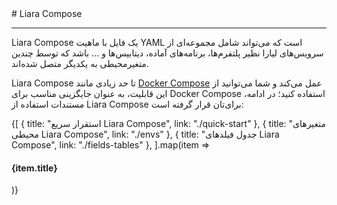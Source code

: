

<Layout>
<Head>
<title>مستندات Liara Compose - لیارا</title>
<meta property="og:title" content="مستندات خدمات رایانش ابری لیارا" />
<meta property="og:description" content="مستندات مربوط به آشنایی با مفهوم Liara Compose در لیارا"  />
<meta property="og:image" content="https://media.liara.ir/logos/liara-poster.jpg" />
</Head>
# Liara Compose
<hr className="mb-2" />

Liara Compose یک فایل با ماهیت YAML است که می‌تواند شامل مجموعه‌ای از سرویس‌های لیارا نظیر پلتفرم‌ها، برنامه‌های آماده، دیتابیس‌ها و ... باشد که توسط چندین متغیرمحیطی به یکدیگر متصل شده‌اند.
<div className="h-2" />

Liara Compose تا حد زیادی مانند <a href="/paas/docker/how-tos/deploy-docker-compose" className="text-[#2196f3]">Docker Compose</a> عمل می‌کند و شما می‌توانید از این قابلیت، به عنوان جایگزینی مناسب برای Docker Compose استفاده کنید؛ در ادامه، مستندات استفاده از Liara Compose برای‌تان قرار گرفته است:

<div className='h-5' />
<div className="grid md:grid-cols-3 gap-4">
            {[
      {
        title: "استقرار سریع Liara Compose",
        link: "./quick-start"
      },
      {
        title: "متغیرهای محیطی Liara Compose",
        link: "./envs"
      },
      {
        title: "جدول فیلدهای Liara Compose",
        link: "./fields-tables"
      },
  ].map(item =>
    <Link href={item.link}>
    <Card className="flex cursor-pointer w-full items-center justify-between">
        <div className="flex items-center gap-3">
        <h4>
            {item.title}
        </h4>
        </div>
        <GoArrowLeft className="ml-1" />
    </Card>
    </Link>
            )}
</div>


</Layout>